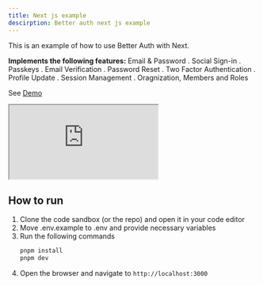 ```yaml
---
title: Next js example
descirption: Better auth next js example
---
```


This is an example of how to use Better Auth with Next. 

**Implements the following features:**
Email & Password . Social Sign-in . Passkeys . Email Verification . Password Reset . Two Factor Authentication . Profile Update . Session Management . Oragnization, Members and Roles

See [Demo](https://demo.better-auth.com)

<ForkButton url="better-auth/better-auth/examples/nextjs-example"  />

<iframe src="https://codesandbox.io/p/github/better-auth/better-auth/tree/main/examples/nextjs-example?codemirror=1&fontsize=14&hidenavigation=1&runonclick=1&hidedevtools=1"
   style={{
      width: "100%",
      height: "500px",
      border: 0,
      borderRadius: "4px",
      overflow: "hidden"
   }}
   title="Better Auth Next Js Example"
   allow="accelerometer; ambient-light-sensor; camera; encrypted-media; geolocation; gyroscope; hid; microphone; midi; payment; usb; vr; xr-spatial-tracking"
   sandbox="allow-forms allow-modals allow-popups allow-presentation allow-same-origin allow-scripts"
   >
</iframe>


## How to run

1. Clone the code sandbox (or the repo) and open it in your code editor
2. Move .env.example to .env and provide necessary variables
3. Run the following commands
   ```bash
   pnpm install
   pnpm dev
   ```
4. Open the browser and navigate to `http://localhost:3000`
